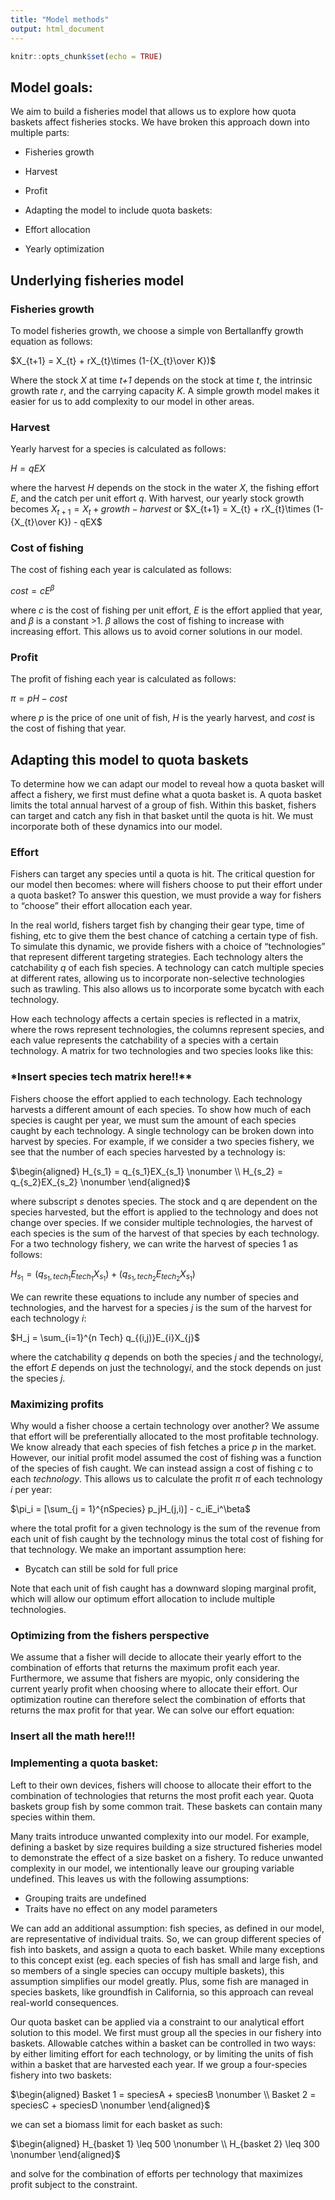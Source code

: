 ```yaml
---
title: "Model methods"
output: html_document
---
```


```r
knitr::opts_chunk$set(echo = TRUE)
```


## Model goals:

We aim to build a fisheries model that allows us to explore how quota baskets affect fisheries stocks. We have broken this approach down into multiple parts:

- Fisheries growth
- Harvest
- Profit

- Adapting the model to include quota baskets:
- Effort allocation
- Yearly optimization


## Underlying fisheries model
### Fisheries growth


To model fisheries growth, we choose a simple von Bertallanffy growth equation as follows:

$X_{t+1} = X_{t} + rX_{t}\times (1-{X_{t}\over K})$

Where the stock *X* at time *t+1* depends on the stock at time *t*, the intrinsic growth rate *r*, and the carrying capacity *K*. A simple growth model makes it easier for us to add complexity to our model in other areas.


### Harvest


Yearly harvest for a species is calculated as follows:

$H = qEX$

where the harvest *H* depends on the stock in the water *X*, the fishing effort *E*, and the catch per unit effort *q*.
With harvest, our yearly stock growth becomes
$X_{t+1} = X_t + growth - harvest$ 
or
$X_{t+1} = X_{t} + rX_{t}\times (1-{X_{t}\over K}) - qEX$

### Cost of fishing

The cost of fishing each year is calculated as follows:

$cost = cE^\beta$

where *c* is the cost of fishing per unit effort, *E* is the effort applied that year, and $\beta$ is a constant >1. $\beta$ allows the cost of fishing to increase with increasing effort. This allows us to avoid corner solutions in our model.

### Profit

The profit of fishing each year is calculated as follows:

$\pi = pH - cost$

where $p$ is the price of one unit of fish, $H$ is the yearly harvest, and $cost$ is the cost of fishing that year.


## Adapting this model to quota baskets

To determine how we can adapt our model to reveal how a quota basket will affect a fishery, we first must define what a quota basket is. A quota basket limits the total annual harvest of a group of fish. Within this basket, fishers can target and catch any fish in that basket until the quota is hit. We must incorporate both of these dynamics into our model.

### Effort

Fishers can target any species until a quota is hit. The critical question for our model then becomes: where will fishers choose to put their effort under a quota basket? To answer this question, we must provide a way for fishers to "choose" their effort allocation each year.

In the real world, fishers target fish by changing their gear type, time of fishing, etc to give them the best chance of catching a certain type of fish. To simulate this dynamic, we provide fishers with a choice of "technologies" that represent different targeting strategies. Each technology alters the catchability $q$ of each fish species. A technology can catch multiple species at different rates, allowing us to incorporate non-selective technologies such as trawling. This also allows us to incorporate some bycatch with each technology.

How each technology affects a certain species is reflected in a matrix, where the rows represent technologies, the columns represent species, and each value represents the catchability of a species with a certain technology. A matrix for two technologies and two species looks like this:

### *Insert species tech matrix here!!**

Fishers choose the effort applied to each technology. Each technology harvests a different amount of each species. To show how much of each species is caught per year, we must sum the amount of each species caught by each technology. A single technology can be broken down into harvest by species. For example, if we consider a two species fishery, we see that the number of each species harvested by a technology is:

$\begin{aligned}
H_{s_1} = q_{s_1}EX_{s_1} \nonumber \\
H_{s_2} = q_{s_2}EX_{s_2} \nonumber
\end{aligned}$

where subscript $s$ denotes species. The stock and q are dependent on the species harvested, but the effort is applied to the technology and does not change over species. If we consider multiple technologies, the harvest of each species is the sum of the harvest of that species by each technology. For a two technology fishery, we can write the harvest of species 1 as follows:

$H_{s_1} = (q_{s_1, tech_1}E_{tech_1}X_{s_1}) + (q_{s_1, tech_2}E_{tech_2}X_{s_1})$

We can rewrite these equations to include any number of species and technologies, and the harvest for a species $j$ is the sum of the harvest for each technology $i$:

$H_j = \sum_{i=1}^{n Tech} q_{(i,j)}E_{i}X_{j}$

where the catchability $q$ depends on both the species $j$  and the technology$i$, the effort $E$ depends on just the technology$i$, and the stock depends on just the species $j$.

### Maximizing profits

Why would a fisher choose a certain technology over another? We assume that effort will be preferentially allocated to the most profitable technology. We know already that each species of fish fetches a price $p$ in the market. However, our initial profit model assumed the cost of fishing was a function of the species of fish caught. We can instead assign a cost of fishing $c$ to each *technology*. This allows us to calculate the profit $\pi$ of each technology $i$ per year:

$\pi_i = [\sum_{j = 1}^{nSpecies} p_jH_(j,i)] - c_iE_i^\beta$

where the total profit for a given technology is the sum of the revenue from each unit of fish caught by the technology minus the total cost of fishing for that technology. We make an important assumption here:

- Bycatch can still be sold for full price

Note that each unit of fish caught has a downward sloping marginal profit, which will allow our optimum effort allocation to include multiple technologies.

### Optimizing from the fishers perspective

We assume that a fisher will decide to allocate their yearly effort to the combination of efforts that returns the maximum profit each year. Furthermore, we assume that fishers are myopic, only considering the current yearly profit when choosing where to allocate their effort. Our optimization routine can therefore select the combination of efforts that returns the max profit for that year. We can solve our effort equation:

### Insert all the math here!!! ###

### Implementing a quota basket:

Left to their own devices, fishers will choose to allocate their effort to the combination of technologies that returns the most profit each year. Quota baskets group fish by some common trait. These baskets can contain many species within them. 

Many traits introduce unwanted complexity into our model. For example, defining a basket by size requires building a size structured fisheries model to demonstrate the effect of a size basket on a fishery. To reduce unwanted complexity in our model, we intentionally leave our grouping variable undefined. This leaves us with the following assumptions:

- Grouping traits are undefined
- Traits have no effect on any model parameters

We can add an additional assumption: fish species, as defined in our model, are representative of individual traits. So, we can group different species of fish into baskets, and assign a quota to each basket. While many exceptions to this concept exist (eg. each species of fish has small and large fish, and so members of a single species can occupy multiple baskets), this assumption simplifies our model greatly. Plus, some fish are managed in species baskets, like groundfish in California, so this approach can reveal real-world consequences.

Our quota basket can be applied via a constraint to our analytical effort solution to this model. We first must group all the species in our fishery into baskets. Allowable catches within a basket can be controlled in two ways: by either limiting effort for each technology, or by limiting the units of fish within a basket that are harvested each year. If we group a four-species fishery into two baskets:

$\begin{aligned} 
Basket 1 = speciesA + speciesB \nonumber \\ 
Basket 2 = speciesC + speciesD \nonumber 
\end{aligned}$

we can set a biomass limit for each basket as such:

$\begin{aligned} 
H_{basket 1} \leq 500 \nonumber \\ 
H_{basket 2} \leq 300 \nonumber 
\end{aligned}$

and solve for the combination of efforts per technology that maximizes profit subject to the constraint. 





